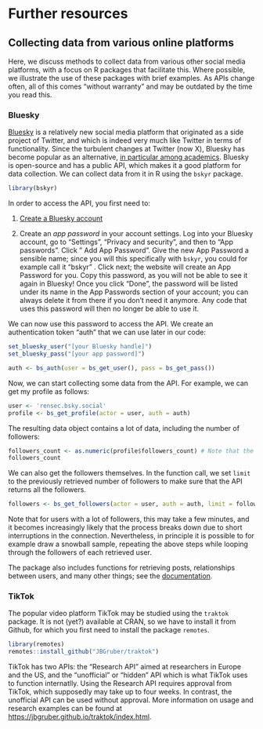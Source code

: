 # Further resources

## Collecting data from various online platforms

Here, we discuss methods to collect data from various other social media platforms, with a focus on R packages that facilitate this. Where possible, we illustrate the use of these packages with brief examples. As APIs change often, all of this comes "without warranty" and may be outdated by the time you read this.

### Bluesky

[Bluesky](www.bsky.app) is a relatively new social media platform that originated as a side project of Twitter, and which is indeed very much like Twitter in terms of functionality. Since the turbulent changes at Twitter (now X), Bluesky has become popular as an alternative, [in particular among academics](https://www.science.org/content/article/old-twitter-scientific-community-finds-new-home-bluesky). Bluesky is open-source and has a public API, which makes it a good platform for data collection. We can collect data from it in R using the `bskyr` package.

```r
library(bskyr)
```

In order to access the API, you first need to:

1.  [Create a Bluesky account](https://bluesky.app/)

2.  Create an *app password* in your account settings. Log into your Bluesky account, go to "Settings", "Privacy and security", and then to "App passwords". Click " Add App Password". Give the new App Password a sensible name; since you will this specifically with `bskyr`, you could for example call it "bskyr" . Click next; the website will create an App Password for you. Copy this password, as you will not be able to see it again in Bluesky! Once you click "Done", the password will be listed under its name in the App Passwords section of your account; you can always delete it from there if you don't need it anymore. Any code that uses this password will then no longer be able to use it.

We can now use this password to access the API. We create an authentication token "auth" that we can use later in our code:

```r
set_bluesky_user("[your Bluesky handle]")
set_bluesky_pass("[your app password]")

auth <- bs_auth(user = bs_get_user(), pass = bs_get_pass())
```

Now, we can start collecting some data from the API. For example, we can get my profile as follows:

```r
user <- 'rensec.bsky.social'
profile <- bs_get_profile(actor = user, auth = auth)
```

The resulting data object contains a lot of data, including the number of followers:

```r
followers_count <- as.numeric(profile$followers_count) # Note that the count was originally stored as a string
followers_count
```

We can also get the followers themselves. In the function call, we set `limit` to the previously retrieved number of followers to make sure that the API returns all the followers.

```r
followers <- bs_get_followers(actor = user, auth = auth, limit = followers_count)
```

Note that for users with a lot of followers, this may take a few minutes, and it becomes increasingly likely that the process breaks down due to short interruptions in the connection. Nevertheless, in principle it is possible to for example draw a snowball sample, repeating the above steps while looping through the followers of each retrieved user.

The package also includes functions for retrieving posts, relationships between users, and many other things; see the [documentation](https://christophertkenny.com/bskyr/reference/index.html).

### TikTok

The popular video platform TikTok may be studied using the `traktok` package. It is not (yet?) available at CRAN, so we have to install it from Github, for which you first need to install the package `remotes`.

```r
library(remotes)
remotes::install_github("JBGruber/traktok")
```

TikTok has two APIs: the "Research API" aimed at researchers in Europe and the US, and the "unofficial" or "hidden" API which is what TikTok uses to function internatlly. Using the Research API requires approval from TikTok, which supposedly may take up to four weeks. In contrast, the unofficial API can be used without approval. More information on usage and research examples can be found at <https://jbgruber.github.io/traktok/index.html>.
